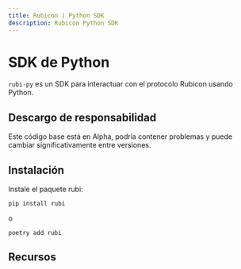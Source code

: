 ```yaml
---
title: Rubicon | Python SDK
description: Rubicon Python SDK
---
```


# SDK de Python

`rubi-py` es un SDK para interactuar con el protocolo Rubicon usando Python.

## Descargo de responsabilidad
Este código base está en Alpha, podría contener problemas y puede cambiar significativamente entre versiones.

## Instalación
Instale el paquete rubi:

```
pip install rubi
```

o

```
poetry add rubi
```

## Recursos


<QuickLinks>
<QuickLink 
		title="rubi-py" 
		icon="github" 
		href="https://github.com/RubiconDeFi/rubi-py" 
		description="View the Python SDK on GitHub">
</QuickLink>
<QuickLink 
		title="Docs" 
		icon="openBook" 
		href="https://rubi.readthedocs.io/en/latest/" 
		description="Developer docs for rubi">
</QuickLink>
<QuickLink 
		title="Python Package" 
		icon="plugins" 
		href="https://pypi.org/project/rubi/" 
		description="Install the rubi package on PYPI">
</QuickLink>
<QuickLink
		title="Examples"
		icon="hardDrive"
		href="https://github.com/RubiconDeFi/rubi-py/tree/master/rubi/docs/examples"
		description="some useful examples for getting started with rubi"
	></QuickLink>
</QuickLinks>